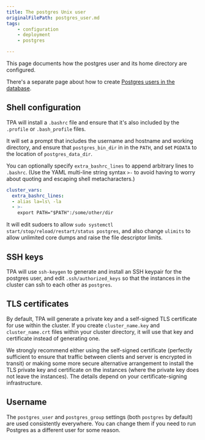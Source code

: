 ```yaml
---
title: The postgres Unix user
originalFilePath: postgres_user.md
tags:
    - configuration
    - deployment
    - postgres

---
```


This page documents how the postgres user and its home directory are
configured.

There's a separate page about how to create
[Postgres users in the database](postgres_users).

## Shell configuration

TPA will install a `.bashrc` file and ensure that it's also included
by the `.profile` or `.bash_profile` files.

It will set a prompt that includes the username and hostname and working
directory, and ensure that `postgres_bin_dir` in in the `PATH`, and set
`PGDATA` to the location of `postgres_data_dir`.

You can optionally specify `extra_bashrc_lines` to append arbitrary
lines to `.bashrc`. (Use the YAML multi-line string syntax `>-` to avoid
having to worry about quoting and escaping shell metacharacters.)

```yaml
cluster_vars:
  extra_bashrc_lines:
  - alias la=ls\ -la
  - >-
    export PATH="$PATH":/some/other/dir
```

It will edit sudoers to allow
`sudo systemctl start/stop/reload/restart/status postgres`, and also
change `ulimits` to allow unlimited core dumps and raise the file
descriptor limits.

## SSH keys

TPA will use `ssh-keygen` to generate and install an SSH keypair for
the postgres user, and edit `.ssh/authorized_keys` so that the instances
in the cluster can ssh to each other as `postgres`.

## TLS certificates

By default, TPA will generate a private key and a self-signed TLS
certificate for use within the cluster. If you create `cluster_name.key`
and `cluster_name.crt` files within your cluster directory, it will use
that key and certificate instead of generating one.

We strongly recommend either using the self-signed certificate
(perfectly sufficient to ensure that traffic between clients and server
is encrypted in transit) or making some more secure alternative
arrangement to install the TLS private key and certificate on the
instances (where the private key does not leave the instances). The
details depend on your certificate-signing infrastructure.

## Username

The `postgres_user` and `postgres_group` settings (both `postgres` by
default) are used consistently everywhere. You can change them if you
need to run Postgres as a different user for some reason.

